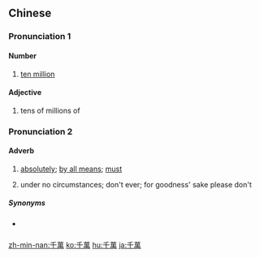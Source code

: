 {{also|千万}}
==Chinese==
{{zh-forms|s=千万}}

===Pronunciation 1===
{{zh-pron
|m=qiānwàn
|ma=Zh-qianwàn.ogg
|c=cin1 maan6
|h=pfs=chhiên-van
|mn=chhian-bān/xm,zz,twv:chheng-bān/qz:chhuiⁿ-bān
|cat=num,a
}}

====Number====
{{zh-num}}

# [[ten million]]

====Adjective====
{{zh-adj}}

# tens of millions of

===Pronunciation 2===
{{zh-pron
|m=qiānwàn
|ma=Zh-qianwàn.ogg
|c=cin1 maan6
|h=pfs=chhiên-van
|mn=chhian-bān
|cat=num,a,adv
}}

====Adverb====
{{zh-adv}}

# [[absolutely]]; [[by all means]]; [[must]]
#: {{zh-x|千萬 要 來！|You '''gotta''' come!}}
# {{lb|zh|when used negatively}} under no circumstances; don't ever; for goodness' sake please don't
#: {{zh-x|千萬 別 這麼 說！|Don't '''ever''' talk like that!}}

=====Synonyms=====
* {{qualifier|Cantonese}} {{zh-l|千祈|cin1 kei4}}

{{zh-cat|Elementary}}

[[zh-min-nan:千萬]]
[[ko:千萬]]
[[hu:千萬]]
[[ja:千萬]]